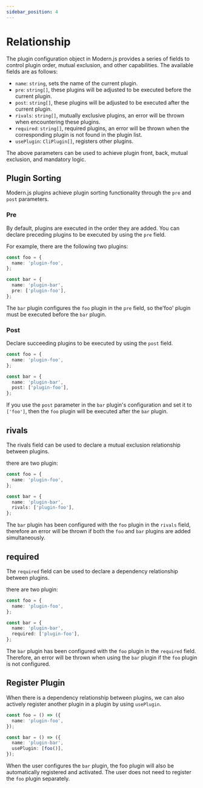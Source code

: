```yaml
---
sidebar_position: 4
---
```


# Relationship

The plugin configuration object in Modern.js provides a series of fields to control plugin order, mutual exclusion, and other capabilities. The available fields are as follows:

- `name`: `string`, sets the name of the current plugin.
- `pre`: `string[]`, these plugins will be adjusted to be executed before the current plugin.
- `post`: `string[]`, these plugins will be adjusted to be executed after the current plugin.
- `rivals`: `string[]`, mutually exclusive plugins, an error will be thrown when encountering these plugins.
- `required`: `string[]`, required plugins, an error will be thrown when the corresponding plugin is not found in the plugin list.
- `usePlugin`: `CliPlugin[]`, registers other plugins.

The above parameters can be used to achieve plugin front, back, mutual exclusion, and mandatory logic.

## Plugin Sorting

Modern.js plugins achieve plugin sorting functionality through the `pre` and `post` parameters.

### Pre

By default, plugins are executed in the order they are added. You can declare preceding plugins to be executed by using the `pre` field.

For example, there are the following two plugins:

```ts title=foo.ts
const foo = {
  name: 'plugin-foo',
};
```

```ts title=bar.ts
const bar = {
  name: 'plugin-bar',
  pre: ['plugin-foo'],
};
```

The `bar` plugin configures the `foo` plugin in the `pre` field, so the'foo' plugin must be executed before the `bar` plugin.

### Post

Declare succeeding plugins to be executed by using the `post` field.

```ts title=foo.ts
const foo = {
  name: 'plugin-foo',
};
```

```ts title=bar.ts
const bar = {
  name: 'plugin-bar',
  post: ['plugin-foo'],
};
```

If you use the `post` parameter in the `bar` plugin's configuration and set it to `['foo']`, then the `foo` plugin will be executed after the `bar` plugin.

## rivals

The rivals field can be used to declare a mutual exclusion relationship between plugins.

there are two plugin:

```ts title=foo.ts
const foo = {
  name: 'plugin-foo',
};
```

```ts title=bar.ts
const bar = {
  name: 'plugin-bar',
  rivals: ['plugin-foo'],
};
```

The `bar` plugin has been configured with the `foo` plugin in the `rivals` field, therefore an error will be thrown if both the `foo` and `bar` plugins are added simultaneously.

## required

The `required` field can be used to declare a dependency relationship between plugins.

there are two plugin:

```ts title=foo.ts
const foo = {
  name: 'plugin-foo',
};
```

```ts title=bar.ts
const bar = {
  name: 'plugin-bar',
  required: ['plugin-foo'],
};
```

The `bar` plugin has been configured with the `foo` plugin in the `required` field. Therefore, an error will be thrown when using the `bar` plugin if the `foo` plugin is not configured.

## Register Plugin

When there is a dependency relationship between plugins, we can also actively register another plugin in a plugin by using `usePlugin`.

```ts title=foo.ts
const foo = () => ({
  name: 'plugin-foo',
});

const bar = () => ({
  name: 'plugin-bar',
  usePlugin: [foo()],
});
```

When the user configures the `bar` plugin, the foo plugin will also be automatically registered and activated. The user does not need to register the `foo` plugin separately.
